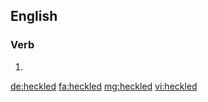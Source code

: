 ==English==

===Verb===
{{head|en}}

# {{en-past of|heckle}}

[[de:heckled]]
[[fa:heckled]]
[[mg:heckled]]
[[vi:heckled]]